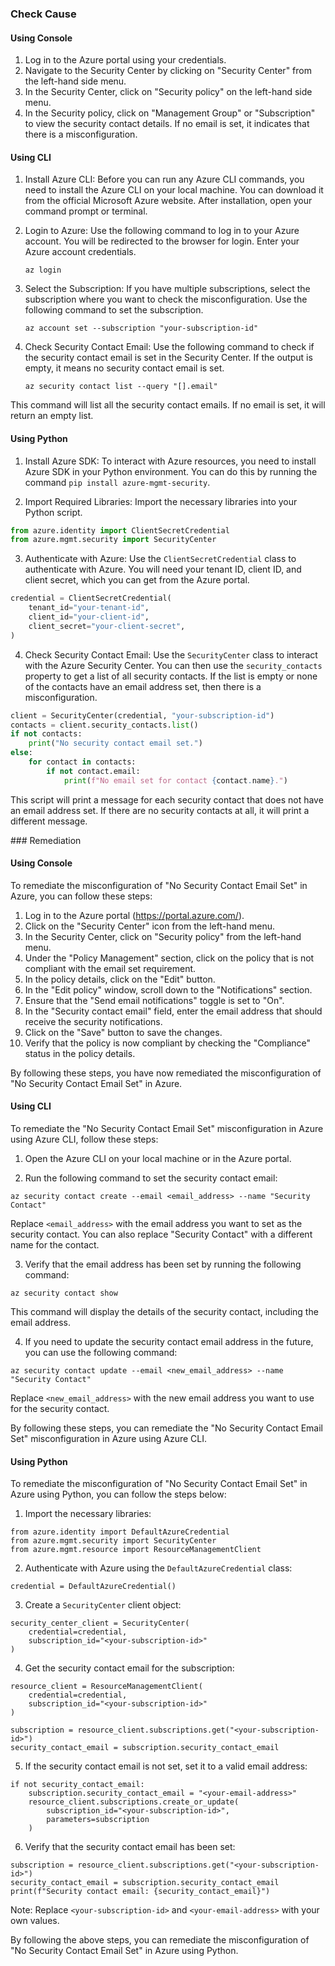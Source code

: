 

<Tabs><Tab title='Cause'>
### Check Cause

#### Using Console

1. Log in to the Azure portal using your credentials.
2. Navigate to the Security Center by clicking on "Security Center" from the left-hand side menu.
3. In the Security Center, click on "Security policy" on the left-hand side menu.
4. In the Security policy, click on "Management Group" or "Subscription" to view the security contact details. If no email is set, it indicates that there is a misconfiguration.

#### Using CLI

1. Install Azure CLI: Before you can run any Azure CLI commands, you need to install the Azure CLI on your local machine. You can download it from the official Microsoft Azure website. After installation, open your command prompt or terminal.

2. Login to Azure: Use the following command to log in to your Azure account. You will be redirected to the browser for login. Enter your Azure account credentials.
   ```
   az login
   ```
3. Select the Subscription: If you have multiple subscriptions, select the subscription where you want to check the misconfiguration. Use the following command to set the subscription.
   ```
   az account set --subscription "your-subscription-id"
   ```
4. Check Security Contact Email: Use the following command to check if the security contact email is set in the Security Center. If the output is empty, it means no security contact email is set.
   ```
   az security contact list --query "[].email"
   ```
This command will list all the security contact emails. If no email is set, it will return an empty list.

#### Using Python

1. Install Azure SDK: To interact with Azure resources, you need to install Azure SDK in your Python environment. You can do this by running the command `pip install azure-mgmt-security`.

2. Import Required Libraries: Import the necessary libraries into your Python script.

```python
from azure.identity import ClientSecretCredential
from azure.mgmt.security import SecurityCenter
```

3. Authenticate with Azure: Use the `ClientSecretCredential` class to authenticate with Azure. You will need your tenant ID, client ID, and client secret, which you can get from the Azure portal.

```python
credential = ClientSecretCredential(
    tenant_id="your-tenant-id",
    client_id="your-client-id",
    client_secret="your-client-secret",
)
```

4. Check Security Contact Email: Use the `SecurityCenter` class to interact with the Azure Security Center. You can then use the `security_contacts` property to get a list of all security contacts. If the list is empty or none of the contacts have an email address set, then there is a misconfiguration.

```python
client = SecurityCenter(credential, "your-subscription-id")
contacts = client.security_contacts.list()
if not contacts:
    print("No security contact email set.")
else:
    for contact in contacts:
        if not contact.email:
            print(f"No email set for contact {contact.name}.")
```

This script will print a message for each security contact that does not have an email address set. If there are no security contacts at all, it will print a different message.

</Tab>

<Tab title='Remediation'>
### Remediation

#### Using Console

To remediate the misconfiguration of "No Security Contact Email Set" in Azure, you can follow these steps:

1. Log in to the Azure portal (https://portal.azure.com/).
2. Click on the "Security Center" icon from the left-hand menu.
3. In the Security Center, click on "Security policy" from the left-hand menu.
4. Under the "Policy Management" section, click on the policy that is not compliant with the email set requirement.
5. In the policy details, click on the "Edit" button.
6. In the "Edit policy" window, scroll down to the "Notifications" section.
7. Ensure that the "Send email notifications" toggle is set to "On".
8. In the "Security contact email" field, enter the email address that should receive the security notifications.
9. Click on the "Save" button to save the changes.
10. Verify that the policy is now compliant by checking the "Compliance" status in the policy details.

By following these steps, you have now remediated the misconfiguration of "No Security Contact Email Set" in Azure.

#### Using CLI

To remediate the "No Security Contact Email Set" misconfiguration in Azure using Azure CLI, follow these steps:

1. Open the Azure CLI on your local machine or in the Azure portal.

2. Run the following command to set the security contact email:

```
az security contact create --email <email_address> --name "Security Contact"
```

Replace `<email_address>` with the email address you want to set as the security contact. You can also replace "Security Contact" with a different name for the contact.

3. Verify that the email address has been set by running the following command:

```
az security contact show
```

This command will display the details of the security contact, including the email address.

4. If you need to update the security contact email address in the future, you can use the following command:

```
az security contact update --email <new_email_address> --name "Security Contact"
```

Replace `<new_email_address>` with the new email address you want to use for the security contact.

By following these steps, you can remediate the "No Security Contact Email Set" misconfiguration in Azure using Azure CLI.

#### Using Python

To remediate the misconfiguration of "No Security Contact Email Set" in Azure using Python, you can follow the steps below:

1. Import the necessary libraries:

```
from azure.identity import DefaultAzureCredential
from azure.mgmt.security import SecurityCenter
from azure.mgmt.resource import ResourceManagementClient
```

2. Authenticate with Azure using the `DefaultAzureCredential` class:

```
credential = DefaultAzureCredential()
```

3. Create a `SecurityCenter` client object:

```
security_center_client = SecurityCenter(
    credential=credential,
    subscription_id="<your-subscription-id>"
)
```

4. Get the security contact email for the subscription:

```
resource_client = ResourceManagementClient(
    credential=credential,
    subscription_id="<your-subscription-id>"
)

subscription = resource_client.subscriptions.get("<your-subscription-id>")
security_contact_email = subscription.security_contact_email
```

5. If the security contact email is not set, set it to a valid email address:

```
if not security_contact_email:
    subscription.security_contact_email = "<your-email-address>"
    resource_client.subscriptions.create_or_update(
        subscription_id="<your-subscription-id>",
        parameters=subscription
    )
```

6. Verify that the security contact email has been set:

```
subscription = resource_client.subscriptions.get("<your-subscription-id>")
security_contact_email = subscription.security_contact_email
print(f"Security contact email: {security_contact_email}")
```

Note: Replace `<your-subscription-id>` and `<your-email-address>` with your own values.

By following the above steps, you can remediate the misconfiguration of "No Security Contact Email Set" in Azure using Python.


</Tab>
</Tabs>